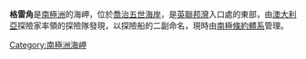 {{coord|66|51|S|143|22|E|source:GNIS|display=title}}

'''格雷角'''是[[南極洲|南極洲]]的海岬，位於[[喬治五世海岸|喬治五世海岸]]，是[[英聯邦灣|英聯邦灣]]入口處的東部，由[[澳大利亞|澳大利亞]]探險家率領的探險隊發現，以探險船的二副命名，現時由[[南極條約體系|南極條約體系]]管理。

{{DEFAULTSORT:Cape Gray}}
[[Category:南極洲海岬|Category:南極洲海岬]]


{{GeorgeVLand-geo-stub}}